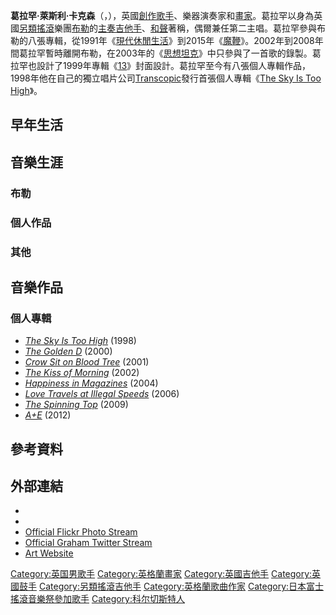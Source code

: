 {{noteTA
|G1=Music
|G2=Show
|T=zh-cn:格雷厄姆·考克森;zh-tw:葛拉罕·卡克森;zh-hk:格拉漢姆·考克森;zh-sg:格雷厄姆·考克森;
|1=zh-cn:格雷厄姆;zh-tw:葛拉罕;zh-hk:格拉漢姆;zh-sg:格雷厄姆;
|2=zh-cn:考克森;zh-tw:卡克森;zh-hk:考克森;zh-sg:考克森;
}}
{{Infobox musical artist
|Img                 = Provinssirock 20130614 - Blur - 04.jpg
|Img_capt            = 葛拉罕·卡克森2012年在[[Provinssirock|Provinssirock]]
|Name                = 葛拉罕·卡克森
|Background          = solo_singer
|Birth_name          = Graham Leslie Coxon
|Born                = {{birth date and age|df=yes|1969|3|12}}<br/> 西德 [[林特爾恩|林特爾恩]]
|Origin              = [[英格蘭|英格蘭]] [[斯班頓|斯班頓]]、[[德比_(英格蘭)|德比]]、[[科爾切斯特|科爾切斯特]]
|Instrument          = [[吉他|吉他]]、[[歌唱|歌唱]]、[[貝斯吉他|貝斯]]、[[爵士鼓|鼓]]和[[打擊樂器|打擊樂器]]、[[單簧管|單簧管]]、[[薩克斯風|薩克斯風]]、[[鋼琴|鋼琴]]
|Notable_instruments = [[Fender_Telecaster|Fender 52' Telecaster]]<br/>[[Gibson_SG|Gibson SG]]<br/>[[Gibson_Les_Paul|Gibson Les Paul]]<br/>[[Fender_Mustang|Fender Mustang]]
|Genre               = [[另類搖滾|另類搖滾]]、[[獨立搖滾|獨立搖滾]]、[[英倫搖滾|英倫搖滾]]
|Occupation          = [[音樂家|音樂家]]、創作歌手
|Years_active        = 1988年－至今
|Label               = [[Transcopic_Records|Transcopic]]、[[Parlophone|Parlophone]]
|Associated_acts     = [[布勒|布勒]]<br/>[[保羅·威勒|保羅·威勒]]<br/>[[皮特·多赫提|皮特·多赫提]]
|URL                 = [http://www.grahamcoxon.co.uk/ GrahamCoxon.co.uk]
}}
'''葛拉罕·萊斯利·卡克森'''（{{lang-en|Graham Leslie Coxon}}，{{bd|1969年|3月12日}}），英國[[創作歌手|創作歌手]]、樂器演奏家和[[繪畫|畫家]]。葛拉罕以身為英國[[另類搖滾|另類搖滾]]樂團[[布勒|布勒]]的[[主奏吉他|主奏吉他手]]、[[和聲歌手|和聲]]著稱，偶爾兼任第二主唱。葛拉罕參與布勒的八張專輯，從1991年《[[現代休閒生活|現代休閒生活]]》到2015年《[[魔鞭|魔鞭]]》。2002年到2008年間葛拉罕暫時離開布勒，在2003年的《[[思想坦克|思想坦克]]》中只參與了一首歌的錄製。葛拉罕也設計了1999年專輯《[[13_(專輯)|13]]》封面設計。葛拉罕至今有八張個人專輯作品，1998年他在自己的獨立唱片公司[[Transcopic|Transcopic]]發行首張個人專輯《[[The_Sky_Is_Too_High|The Sky Is Too High]]》。

==早年生活==
==音樂生涯==
===布勒===
===個人作品===
===其他===

==音樂作品==
{{Main|葛拉罕·卡克森專輯列表|布勒專輯列表}}

===個人專輯===

* ''[[The_Sky_Is_Too_High|The Sky Is Too High]]'' (1998)
* ''[[The_Golden_D|The Golden D]]'' (2000)
* ''[[Crow_Sit_on_Blood_Tree|Crow Sit on Blood Tree]]'' (2001)
* ''[[The_Kiss_of_Morning|The Kiss of Morning]]'' (2002)
* ''[[Happiness_in_Magazines|Happiness in Magazines]]'' (2004)
* ''[[Love_Travels_at_Illegal_Speeds|Love Travels at Illegal Speeds]]'' (2006)
* ''[[The_Spinning_Top|The Spinning Top]]'' (2009)
* ''[[A+E|A+E]]'' (2012)


== 參考資料 ==
{{Reflist}}

== 外部連結 ==
{{Commons category|Graham Coxon}}
* {{official|http://www.grahamcoxon.co.uk}}
* {{myspace|gcoxon}}
* [http://www.flickr.com/grahamcoxonphotos Official Flickr Photo Stream]
* [http://www.twitter.com/grahamcoxon Official Graham Twitter Stream] {{Wayback|url=http://www.twitter.com/grahamcoxon |date=20210218050119 }}
* [http://www.grahamcoxonart.com Art Website] {{Wayback|url=http://www.grahamcoxonart.com/ |date=20210402220956 }}

{{Authority control}}
{{Blur}}

{{DEFAULTSORT:Coxon, Graham}}
[[Category:英国男歌手|Category:英国男歌手]]
[[Category:英格蘭畫家|Category:英格蘭畫家]]
[[Category:英國吉他手|Category:英國吉他手]]
[[Category:英國鼓手|Category:英國鼓手]]
[[Category:另類搖滾吉他手|Category:另類搖滾吉他手]]
[[Category:英格蘭歌曲作家|Category:英格蘭歌曲作家]]
[[Category:日本富士搖滾音樂祭參加歌手|Category:日本富士搖滾音樂祭參加歌手]]
[[Category:科尔切斯特人|Category:科尔切斯特人]]